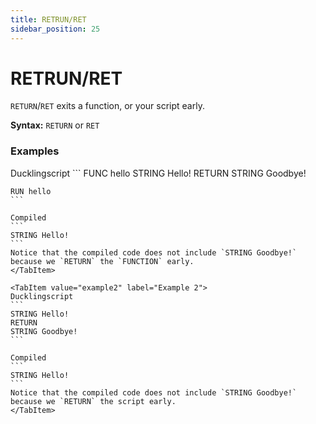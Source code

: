 ```yaml
---
title: RETRUN/RET
sidebar_position: 25
---
```



# RETRUN/RET
`RETURN`/`RET` exits a function, or your script early.

**Syntax:** `RETURN` or `RET`

### Examples
<Tabs>
    <TabItem value="example1" label="Example 1" default>
    Ducklingscript
    ```
    FUNC hello 
        STRING Hello!
        RETURN
        STRING Goodbye!

    RUN hello
    ```

    Compiled
    ```
    STRING Hello!
    ```
    Notice that the compiled code does not include `STRING Goodbye!` because we `RETURN` the `FUNCTION` early.
    </TabItem>
    
    <TabItem value="example2" label="Example 2">
    Ducklingscript
    ```
    STRING Hello!
    RETURN
    STRING Goodbye!
    ```

    Compiled
    ```
    STRING Hello!
    ```
    Notice that the compiled code does not include `STRING Goodbye!` because we `RETURN` the script early.
    </TabItem>
</Tabs>
